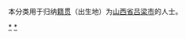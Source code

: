 {{Catnav|頁面分類|各種主題的頁面分類|依中国各省来作的分类|各地中国人|山西人}}
{{Catnav|頁面分類|人物|各國人物|中国人|各地中国人|山西人}}

本分类用于归纳[[籍贯|籍贯]]（出生地）为[[山西省|山西省]][[吕梁市|吕梁市]]的人士。

[[Category:山西人|*]]
[[Category:吕梁|*]]
